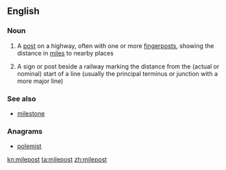 ==English==

===Noun===
{{en-noun}}

# A [[post]] on a highway, often with one or more [[fingerpost]]s, showing the distance in [[mile]]s to nearby places
# {{context|rail transport|lang=en}} A sign or post beside a railway marking the distance from the (actual or nominal) start of a line (usually the principal terminus or junction with a more major line)

===See also===
* [[milestone]]

===Anagrams===
* [[polemist#English|polemist]]

[[kn:milepost]]
[[ta:milepost]]
[[zh:milepost]]